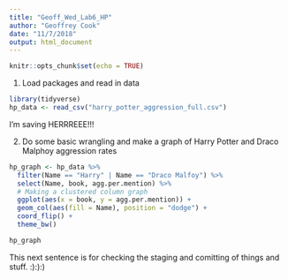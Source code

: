 ```yaml
---
title: "Geoff_Wed_Lab6_HP"
author: "Geoffrey Cook"
date: "11/7/2018"
output: html_document
---
```


```r
knitr::opts_chunk$set(echo = TRUE)
```

1. Load packages and read in data
```r

library(tidyverse)
hp_data <- read_csv("harry_potter_aggression_full.csv")

```

I'm saving HERRREEE!!! 

2. Do some basic wrangling and make a graph of Harry Potter and Draco Malphoy aggression rates

```r

hp_graph <- hp_data %>% 
  filter(Name == "Harry" | Name == "Draco Malfoy") %>% 
  select(Name, book, agg.per.mention) %>% 
  # Making a clustered column graph
  ggplot(aes(x = book, y = agg.per.mention)) +
  geom_col(aes(fill = Name), position = "dodge") +
  coord_flip() +
  theme_bw()

hp_graph

```

This next sentence is for checking the staging and comitting of things and stuff.
:):):)